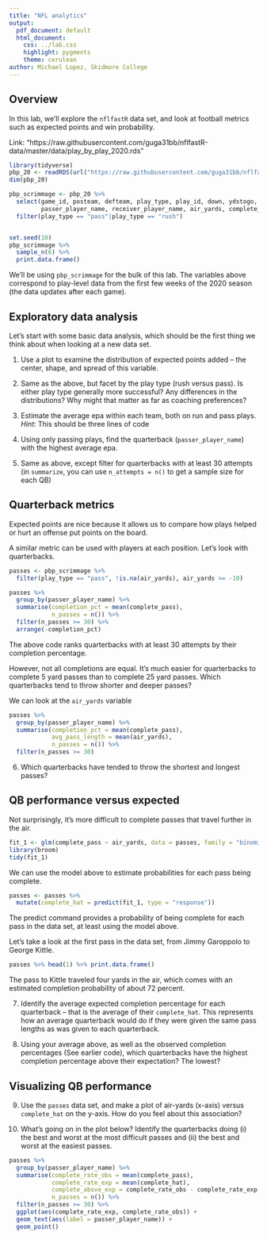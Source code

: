 ---
title: "NFL analytics"
output:
  pdf_document: default
  html_document:
    css: ../lab.css
    highlight: pygments
    theme: cerulean
author: Michael Lopez, Skidmore College
---

## Overview

In this lab, we'll explore the `nflfastR` data set, and look at football metrics such as expected points and win probability.

Link: "https://raw.githubusercontent.com/guga31bb/nflfastR-data/master/data/play_by_play_2020.rds"

```{r, eval = FALSE}
library(tidyverse)
pbp_20 <- readRDS(url("https://raw.githubusercontent.com/guga31bb/nflfastR-data/master/data/play_by_play_2020.rds"))
dim(pbp_20)

pbp_scrimmage <- pbp_20 %>% 
  select(game_id, posteam, defteam, play_type, play_id, down, ydstogo, yardline_100, home_score, away_score, ep, epa, rusher_player_name, 
         passer_player_name, receiver_player_name, air_yards, complete_pass, desc)  %>% 
  filter(play_type == "pass"|play_type == "rush")


set.seed(10)
pbp_scrimmage %>% 
  sample_n(6) %>% 
  print.data.frame()

```

We'll be using `pbp_scrimmage` for the bulk of this lab. The variables above correspond to play-level data from the first few weeks of the 2020 season (the data updates after each game).

## Exploratory data analysis

Let's start with some basic data analysis, which should be the first thing we think about when looking at a new data set. 

1. Use a plot to examine the distribution of expected points added -- the center, shape, and spread of this variable.

2. Same as the above, but facet by the play type (rush versus pass). Is either play type generally more successful? Any differences in the distributions? Why might that matter as far as coaching preferences?

3. Estimate the average epa within each team, both on run and pass plays. *Hint*: This should be three lines of code

4. Using only passing plays, find the quarterback (`passer_player_name`) with the highest average epa.

5. Same as above, except filter for quarterbacks with at least 30 attempts (in `summarize`, you can use `n_attempts = n()` to get a sample size for each QB)


## Quarterback metrics

Expected points are nice because it allows us to compare how plays helped or hurt an offense put points on the board.

A similar metric can be used with players at each position. Let's look with quarterbacks.

```{r, eval = FALSE}
passes <- pbp_scrimmage %>% 
  filter(play_type == "pass", !is.na(air_yards), air_yards >= -10)

passes %>% 
  group_by(passer_player_name) %>% 
  summarise(completion_pct = mean(complete_pass), 
            n_passes = n()) %>% 
  filter(n_passes >= 30) %>% 
  arrange(-completion_pct)
```

The above code ranks quarterbacks with at least 30 attempts by their completion percentage.

However, not all completions are equal. It's much easier for quarterbacks to complete 5 yard passes than to complete 25 yard passes. Which quarterbacks tend to throw shorter and deeper passes? 

We can look at the `air_yards` variable

```{r, eval = FALSE}

passes %>% 
  group_by(passer_player_name) %>% 
  summarise(completion_pct = mean(complete_pass), 
            avg_pass_length = mean(air_yards),
            n_passes = n()) %>% 
  filter(n_passes >= 30) 
```

6. Which quarterbacks have tended to throw the shortest and longest passes?

## QB performance versus expected

Not surprisingly, it's more difficult to complete passes that travel further in the air. 

```{r, eval = FALSE}
fit_1 <- glm(complete_pass ~ air_yards, data = passes, family = "binomial")
library(broom)
tidy(fit_1)
```

We can use the model above to estimate probabilities for each pass being complete.

```{r, eval = FALSE}
passes <- passes %>% 
  mutate(complete_hat = predict(fit_1, type = "response"))
```

The predict command provides a probability of being complete for each pass in the data set, at least using the model above.

Let's take a look at the first pass in the data set, from Jimmy Garoppolo to George Kittle. 

```{r, eval = FALSE}
passes %>% head(1) %>% print.data.frame()
```

The pass to Kittle traveled four yards in the air, which comes with an estimated completion probability of about 72 percent. 

7. Identify the average expected completion percentage for each quarterback -- that is the average of their `complete_hat`. This represents how an average quarterback would do if they were given the same pass lengths as was given to each quarterback.

8. Using your average above, as well as the observed completion percentages (See earlier code), which quarterbacks have the highest completion percentage above their expectation? The lowest?


## Visualizing QB performance

9. Use the `passes` data set, and make a plot of air-yards (x-axis) versus `complete_hat` on the y-axis. How do you feel about this association?

10. What's going on in the plot below? Identify the quarterbacks doing (i) the best and worst at the most difficult passes and (ii) the best and worst at the easiest passes.

```{r, eval=FALSE}
passes %>% 
  group_by(passer_player_name) %>% 
  summarise(complete_rate_obs = mean(complete_pass),
            complete_rate_exp = mean(complete_hat), 
            complete_above_exp = complete_rate_obs - complete_rate_exp, 
            n_passes = n()) %>% 
  filter(n_passes >= 30) %>% 
  ggplot(aes(complete_rate_exp, complete_rate_obs)) + 
  geom_text(aes(label = passer_player_name)) +
  geom_point()
```